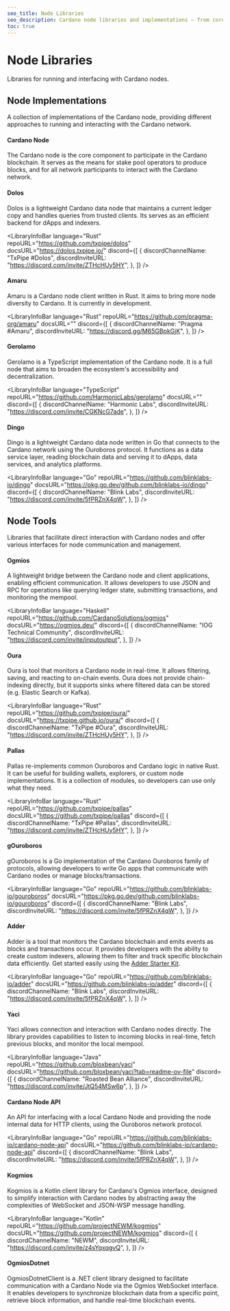 ```yaml
---
seo_title: Node Libraries
seo_description: Cardano node libraries and implementations — from core node implementations to management tools, find top tools for node operation and interaction.
toc: true
---
```



# Node Libraries

Libraries for running and interfacing with Cardano nodes.

## Node Implementations

A collection of implementations of the Cardano node, providing different approaches to running and interacting with the Cardano network.

#### Cardano Node

The Cardano node is the core component to participate in the Cardano blockchain. It serves as the means for stake pool operators to produce blocks, and for all network participants to interact with the Cardano network.

<LibraryInfoBar
  language="Haskell"
  repoURL="https://github.com/IntersectMBO/cardano-node"
  docsURL="https://github.com/IntersectMBO/cardano-node"
/>

#### Dolos

Dolos is a lightweight Cardano data node that maintains a current ledger copy and handles queries from trusted clients. Its serves as an efficient backend for dApps and indexers.

<LibraryInfoBar
  language="Rust"
  repoURL="https://github.com/txpipe/dolos"
  docsURL="https://dolos.txpipe.io/"
  discord={[
    {
      discordChannelName: "TxPipe #Dolos",
      discordInviteURL: "https://discord.com/invite/ZTHcHUy5HY",
    },
  ]}
/>

#### Amaru

Amaru is a Cardano node client written in Rust. It aims to bring more node diversity to Cardano. It is currently in development.

<LibraryInfoBar
  language="Rust"
  repoURL="https://github.com/pragma-org/amaru"
  docsURL=""
  discord={[
    {
      discordChannelName: "Pragma #Amaru",
      discordInviteURL: "https://discord.gg/M65GBpkGjK",
    },
  ]}
/>

#### Gerolamo

Gerolamo is a TypeScript implementation of the Cardano node. It is a full node that aims to broaden the ecosystem's accessibility and decentralization.

<LibraryInfoBar
  language="TypeScript"
  repoURL="https://github.com/HarmonicLabs/gerolamo"
  docsURL=""
  discord={[
    {
      discordChannelName: "Harmonic Labs",
      discordInviteURL: "https://discord.com/invite/CGKNcG7ade",
    },
  ]}
/>

#### Dingo

Dingo is a lightweight Cardano data node written in Go that connects to the Cardano network using the Ouroboros protocol. It functions as a data service layer, reading blockchain data and serving it to dApps, data services, and analytics platforms.

<LibraryInfoBar
  language="Go"
  repoURL="https://github.com/blinklabs-io/dingo"
  docsURL="https://pkg.go.dev/github.com/blinklabs-io/dingo"
  discord={[
    {
      discordChannelName: "Blink Labs",
      discordInviteURL: "https://discord.com/invite/5fPRZnX4qW",
    },
  ]}
/>

## Node Tools

Libraries that facilitate direct interaction with Cardano nodes and offer various interfaces for node communication and management.

#### Ogmios

A lightweight bridge between the Cardano node and client applications, enabling efficient communication. It allows developers to use JSON and RPC for operations like querying ledger state, submitting transactions, and monitoring the mempool.

<LibraryInfoBar
  language="Haskell"
  repoURL="https://github.com/CardanoSolutions/ogmios"
  docsURL="https://ogmios.dev/"
  discord={[
    {
      discordChannelName: "IOG Technical Community",
      discordInviteURL: "https://discord.com/invite/inputoutput",
    },
  ]}
/>

#### Oura

Oura is tool that monitors a Cardano node in real-time. It allows filtering, saving, and reacting to on-chain events. Oura does not provide chain-indexing directly, but it supports sinks where filtered data can be stored (e.g. Elastic Search or Kafka).

<LibraryInfoBar
  language="Rust"
  repoURL="https://github.com/txpipe/oura/"
  docsURL="https://txpipe.github.io/oura/"
  discord={[
    {
      discordChannelName: "TxPipe #Oura",
      discordInviteURL: "https://discord.com/invite/ZTHcHUy5HY",
    },
  ]}
/>

#### Pallas

Pallas re-implements common Ouroboros and Cardano logic in native Rust. It can be useful for building wallets, explorers, or custom node implementations. It is a collection of modules, so developers can use only what they need.

<LibraryInfoBar
  language="Rust"
  repoURL="https://github.com/txpipe/pallas"
  docsURL="https://github.com/txpipe/pallas"
  discord={[
    {
      discordChannelName: "TxPipe #Pallas",
      discordInviteURL: "https://discord.com/invite/ZTHcHUy5HY",
    },
  ]}
/>

#### gOuroboros

gOuroboros is a Go implementation of the Cardano Ouroboros family of protocols, allowing developers to write Go apps that communicate with Cardano nodes or manage blocks/transactions.

<LibraryInfoBar
  language="Go"
  repoURL="https://github.com/blinklabs-io/gouroboros"
  docsURL="https://pkg.go.dev/github.com/blinklabs-io/gouroboros"
  discord={[
    {
      discordChannelName: "Blink Labs",
      discordInviteURL: "https://discord.com/invite/5fPRZnX4qW",
    },
  ]}
/>

#### Adder

Adder is a tool that monitors the Cardano blockchain and emits events as blocks and transactions occur. It provides developers with the ability to create custom indexers, allowing them to filter and track specific blockchain data efficiently. Get started easily using the [Adder Starter Kit](https://github.com/blinklabs-io/adder-library-starter-kit).

<LibraryInfoBar
  language="Go"
  repoURL="https://github.com/blinklabs-io/adder"
  docsURL="https://github.com/blinklabs-io/adder"
  discord={[
    {
      discordChannelName: "Blink Labs",
      discordInviteURL: "https://discord.com/invite/5fPRZnX4qW",
    },
  ]}
/>

#### Yaci

Yaci allows connection and interaction with Cardano nodes directly. The library provides capabilities to listen to incoming blocks in real-time, fetch previous blocks, and monitor the local mempool.

<LibraryInfoBar
  language="Java"
  repoURL="https://github.com/bloxbean/yaci"
  docsURL="https://github.com/bloxbean/yaci?tab=readme-ov-file"
  discord={[
    {
      discordChannelName: "Roasted Bean Alliance",
      discordInviteURL: "https://discord.com/invite/JtQ54MSw6p",
    },
  ]}
/>

#### Cardano Node API

An API for interfacing with a local Cardano Node and providing the node internal data for HTTP clients, using the Ouroboros network protocol.

<LibraryInfoBar
  language="Go"
  repoURL="https://github.com/blinklabs-io/cardano-node-api"
  docsURL="https://github.com/blinklabs-io/cardano-node-api"
  discord={[
    {
      discordChannelName: "Blink Labs",
      discordInviteURL: "https://discord.com/invite/5fPRZnX4qW",
    },
  ]}
/>

#### Kogmios

Kogmios is a Kotlin client library for Cardano's Ogmios interface, designed to simplify interaction with Cardano nodes by abstracting away the complexities of WebSocket and JSON-WSP message handling.

<LibraryInfoBar
  language="Kotlin"
  repoURL="https://github.com/projectNEWM/kogmios"
  docsURL="https://github.com/projectNEWM/kogmios"
  discord={[
    {
      discordChannelName: "NEWM",
      discordInviteURL: "https://discord.com/invite/z4sYqxqgvQ",
    },
  ]}
/>

#### OgmiosDotnet

OgmiosDotnetClient is a .NET client library designed to facilitate communication with a Cardano Node via the Ogmios WebSocket interface. It enables developers to synchronize blockchain data from a specific point, retrieve block information, and handle real-time blockchain events.

<LibraryInfoBar
  language="C#"
  repoURL="https://github.com/ItsDaveB/OgmiosDotnet"
  docsURL="https://github.com/ItsDaveB/OgmiosDotnet"
/>
